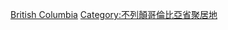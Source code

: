 {{Commonscat|Cities in British Columbia}}

[[Category:加拿大各地城市|British Columbia]]
[[Category:不列顛哥倫比亞省聚居地|Category:不列顛哥倫比亞省聚居地]]
